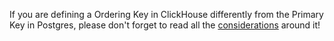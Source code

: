 If you are defining a Ordering Key in ClickHouse differently from the Primary Key in Postgres, please don't forget to read all the [considerations](/mirror/ordering-key-different) around it!
